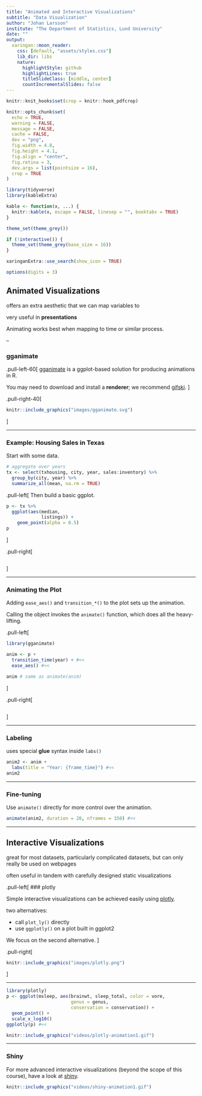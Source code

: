 ```yaml
---
title: "Animated and Interactive Visualizations"
subtitle: "Data Visualization"
author: "Johan Larsson"
institute: "The Department of Statistics, Lund University"
date: ""
output:
  xaringan::moon_reader:
    css: [default, "assets/styles.css"]
    lib_dir: libs
    nature:
      highlightStyle: github
      highlightLines: true
      titleSlideClass: [middle, center]
      countIncrementalSlides: false
---
```


```r
knitr::knit_hooks$set(crop = knitr::hook_pdfcrop)

knitr::opts_chunk$set(
  echo = TRUE,
  warning = FALSE,
  message = FALSE,
  cache = FALSE,
  dev = "png",
  fig.width = 4.8,
  fig.height = 4.1,
  fig.align = "center",
  fig.retina = 3,
  dev.args = list(pointsize = 16),
  crop = TRUE
)

library(tidyverse)
library(kableExtra)

kable <- function(x, ...) {
  knitr::kable(x, escape = FALSE, linesep = "", booktabs = TRUE)
}

theme_set(theme_grey())

if (!interactive()) {
  theme_set(theme_grey(base_size = 16))
}

xaringanExtra::use_search(show_icon = TRUE)

options(digits = 3)
```

## Animated Visualizations

offers an extra aesthetic that we can map
variables to

very useful in **presentations**

Animating works best when mapping to time or similar process.

--

### gganimate

.pull-left-60[
[gganimate](https://gganimate.com/) is a ggplot-based solution for producing
animations in R.

You may need to download and install a
**renderer**; we recommend [gifski](https://gif.ski/).
]

.pull-right-40[
```r
knitr::include_graphics("images/gganimate.svg")
```

]


---

### Example: Housing Sales in Texas

Start with some data.

```r
# aggregate over years
tx <- select(txhousing, city, year, sales:inventory) %>%
  group_by(city, year) %>%
  summarize_all(mean, na.rm = TRUE)
```

.pull-left[
Then build a basic ggplot.

```r
p <- tx %>%
  ggplot(aes(median, 
             listings)) +
    geom_point(alpha = 0.5)
p
```
]

.pull-right[
```r
```
]


---

### Animating the Plot

Adding `ease_aes()` and `transition_*()` to the plot sets up the animation.

Calling the object invokes the `animate()` function,
which does all the heavy-lifting.

.pull-left[
```r
library(gganimate)

anim <- p +
  transition_time(year) + #<<
  ease_aes() #<<

anim # same as animate(anim)
```
]

.pull-right[
```r
```
]


---

### Labeling

uses special **glue** syntax inside `labs()`

```r
anim2 <- anim +
  labs(title = "Year: {frame_time}") #<<
anim2
```


---

### Fine-tuning

Use `animate()` directly for more control over the animation.

```r
animate(anim2, duration = 20, nframes = 150) #<<
```

---

## Interactive Visualizations

great for most datasets, particularly complicated datasets, but can
only really be used on webpages

often useful in tandem with carefully designed static visualizations

.pull-left[
### plotly

Simple interactive visualizations can be achieved easily using [plotly](https://plotly.com/).

two alternatives: 

- call `plot_ly()` directly
- use `ggplotly()` on a plot built in ggplot2

We focus on the second alternative.
]

.pull-right[
```r
knitr::include_graphics("images/plotly.png")
```
]

---

```r
library(plotly)
p <- ggplot(msleep, aes(brainwt, sleep_total, color = vore, 
                        genus = genus, 
                        conservation = conservation)) +
  geom_point() +
  scale_x_log10()
ggplotly(p) #<<
```

```r
knitr::include_graphics("videos/plotly-animation1.gif")
```

---

### Shiny

For more advanced interactive visualizations (beyond the scope of this course), 
have a look at [shiny](https://shiny.rstudio.com/).

```r
knitr::include_graphics("videos/shiny-animation1.gif")
```

